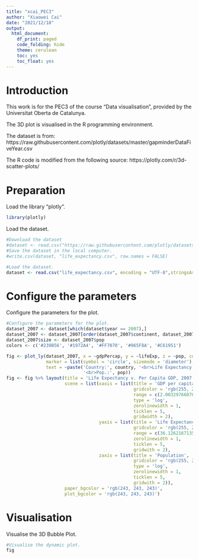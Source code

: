 ---
title: "xcai_PEC3"
author: "Xiaowei Cai"
date: "2021/12/18"
output: 
  html_document:
    df_print: paged
    code_folding: hide
    theme: cerulean
    toc: yes
    toc_float: yes
---

# Introduction

This work is for the PEC3 of the course "Data visualisation", provided by the Universitat Oberta de Catalunya.

The 3D plot is visualised in the R programming environment. 

The dataset is from: https://raw.githubusercontent.com/plotly/datasets/master/gapminderDataFiveYear.csv

The R code is modified from the following source: https://plotly.com/r/3d-scatter-plots/

# Preparation

Load the library "plotly".

```{r, message = FALSE,warning=FALSE}
library(plotly)
```

Load the dataset.

```{r}
#Download the dataset
#dataset <- read.csv("https://raw.githubusercontent.com/plotly/datasets/master/gapminderDataFiveYear.csv")
#Save the dataset in the local computer.
#write.csv(dataset, "life_expectancy.csv", row.names = FALSE)

#Load the dataset.
dataset <- read.csv("life_expectancy.csv", encoding = "UTF-8",stringsAsFactors=FALSE)
```

# Configure the parameters

Configure the parameters for the plot.

```{r}
#Configure the parameters for the plot.
dataset_2007 <- dataset[which(dataset$year == 2007),]
dataset_2007 <- dataset_2007[order(dataset_2007$continent, dataset_2007$country),]
dataset_2007$size <- dataset_2007$pop
colors <- c('#239B56', '#1972A4', '#FF7070', '#965F8A', '#C61951')

fig <- plot_ly(dataset_2007, x = ~gdpPercap, y = ~lifeExp, z = ~pop, color = ~continent, size = ~size, colors = colors,
               marker = list(symbol = 'circle', sizemode = 'diameter'), sizes = c(5, 150),
               text = ~paste('Country:', country, '<br>Life Expectancy:', lifeExp, '<br>GDP:', gdpPercap,
                             '<br>Pop.:', pop))
fig <- fig %>% layout(title = 'Life Expectancy v. Per Capita GDP, 2007',
                      scene = list(xaxis = list(title = 'GDP per capita (2000 dollars)',
                                                gridcolor = 'rgb(255, 255, 255)',
                                                range = c(2.003297660701705, 5.191505530708712),
                                                type = 'log',
                                                zerolinewidth = 1,
                                                ticklen = 5,
                                                gridwidth = 2),
                                   yaxis = list(title = 'Life Expectancy (years)',
                                                gridcolor = 'rgb(255, 255, 255)',
                                                range = c(36.12621671352166, 91.72921793264332),
                                                zerolinewidth = 1,
                                                ticklen = 5,
                                                gridwith = 2),
                                   zaxis = list(title = 'Population',
                                                gridcolor = 'rgb(255, 255, 255)',
                                                type = 'log',
                                                zerolinewidth = 1,
                                                ticklen = 5,
                                                gridwith = 2)),
                      paper_bgcolor = 'rgb(243, 243, 243)',
                      plot_bgcolor = 'rgb(243, 243, 243)')
```

# Visualisation

Visualise the 3D Bubble Plot.

```{r, message = FALSE,warning=FALSE}
#Visualise the dynamic plot.
fig
```

